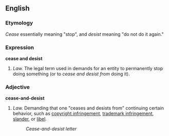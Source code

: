 {{Wikipedia}}
==English==

===Etymology===
''Cease'' essentially meaning "stop", and ''desist'' meaning "do not do it again."

===Expression===
'''cease and desist'''

#''Law.'' The legal term used in demands for an entity to permanently stop doing something (or to ''cease and desist from'' doing it).

===Adjective===
'''cease-and-desist'''

#''Law.'' Demanding that one "ceases and desists from" continuing certain behavior, such as [[copyright infringement]], [[trademark infringement]], [[slander]], or [[libel]].
#:''Cease-and-desist letter''